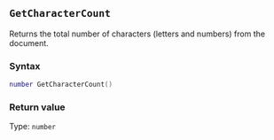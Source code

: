 ::: {.minipage data-latex="{\textwidth}"}
## `GetCharacterCount`

Returns the total number of characters (letters and numbers) from the document.

### Syntax {-}

``` .lua
number GetCharacterCount()
```

### Return value {-}

Type: `number`
:::
